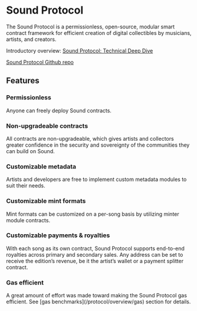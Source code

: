 
# Sound Protocol

The Sound Protocol is a permissionless, open-source, modular smart contract framework for efficient creation of digital collectibles by musicians, artists, and creators.

Introductory overview: [Sound Protocol: Technical Deep Dive](https://sound.mirror.xyz/kkecS95u8VuB7b08kCmaooRTBVHqp3AdyAsszY7PA8k)

[Sound Protocol Github repo](https://github.com/soundxyz/sound-protocol)

## Features

### Permissionless

<IndentedParagraph>Anyone can freely deploy Sound contracts.</IndentedParagraph>

### Non-upgradeable contracts

<IndentedParagraph>
  All contracts are non-upgradeable, which gives artists and collectors greater confidence in the security and
  sovereignty of the communities they can build on Sound.
</IndentedParagraph>

### Customizable metadata

<IndentedParagraph>
  Artists and developers are free to implement custom metadata modules to suit their needs.
</IndentedParagraph>

### Customizable mint formats

<IndentedParagraph>
  Mint formats can be customized on a per-song basis by utilizing minter module contracts.
</IndentedParagraph>

### Customizable payments & royalties

<IndentedParagraph>
  With each song as its own contract, Sound Protocol supports end-to-end royalties across primary and secondary sales.
  Any address can be set to receive the edition’s revenue, be it the artist’s wallet or a payment splitter contract.
</IndentedParagraph>

### Gas efficient

<IndentedParagraph>
  A great amount of effort was made toward making the Sound Protocol gas efficient. See [gas
  benchmarks](/protocol/overview/gas) section for details.
</IndentedParagraph>

